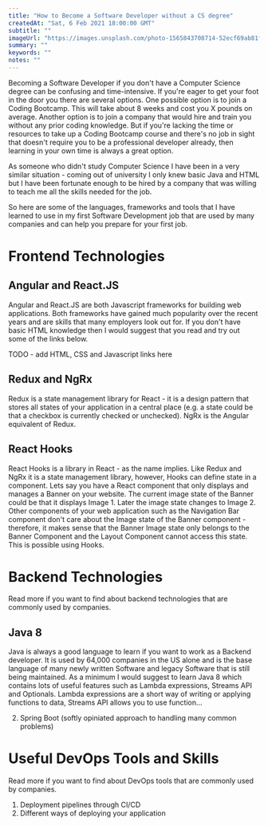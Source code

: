 ```yaml
---
title: "How to Become a Software Developer without a CS degree"
createdAt: "Sat, 6 Feb 2021 18:00:00 GMT"
subtitle: ""
imageUrl: "https://images.unsplash.com/photo-1565843708714-52ecf69ab81f?ixid=MXwxMjA3fDB8MHxwaG90by1wYWdlfHx8fGVufDB8fHw%3D&ixlib=rb-1.2.1&auto=format&fit=crop&w=1652&q=80"
summary: ""
keywords: ""
notes: ""
---
```


Becoming a Software Developer if you don't have a Computer Science degree can be confusing and time-intensive. If you're eager to get your foot in the door you there are
several options. One possible option is to join a Coding Bootcamp. This will take about 8 weeks and cost you X pounds on average. Another option is to join a company
that would hire and train you without any prior coding knowledge. But if you're lacking the time or resources to take up a Coding Bootcamp course and there's no
job in sight that doesn't require you to be a professional developer already, then learning in your own time is always a great option.

As someone who didn't study Computer Science I have been in a very similar situation - coming out of university I only knew basic Java and HTML but I have been fortunate
enough to be hired by a company that was willing to teach me all the skills needed for the job.

So here are some of the languages, frameworks and tools that I have learned to use in my first Software Development job that are used by many companies and can
help you prepare for your first job.

<h1>Frontend Technologies</h1>

<h2>Angular and React.JS</h2>

Angular and React.JS are both Javascript frameworks for building web applications. Both frameworks have gained much popularity over the recent years and are
skills that many employers look out for. If you don't have basic HTML knowledge then I would suggest that you read and try out some of the links below.

TODO - add HTML, CSS and Javascript links here

<h2>Redux and NgRx</h2>

Redux is a state management library for React - it is a design pattern that stores all states of your application in a central place (e.g. a state could be that
a checkbox is currently checked or unchecked). NgRx is the Angular equivalent of Redux.

<h2>React Hooks</h2>

React Hooks is a library in React - as the name implies. Like Redux and NgRx it is a state management library, however, Hooks can define state in a component.
Lets say you have a React component that only displays and manages a Banner on your website. The current image state of the Banner could be that it displays Image 1.
Later the image state changes to Image 2. Other components of your web application such as the Navigation Bar component don't care about the Image state of
the Banner component - therefore, it makes sense that the Banner Image state only belongs to the Banner Component and the Layout Component cannot access this state.
This is possible using Hooks.

<h1>Backend Technologies</h1>

Read more if you want to find about backend technologies that are commonly used by companies.

<h2>Java 8</h2>

Java is always a good language to learn if you want to work as a Backend developer. It is used by 64,000 companies in the US alone and is the base language of
many newly written Software and legacy Software that is still being maintained. As a minimum I would suggest to learn Java 8 which contains lots of useful features
such as Lambda expressions, Streams API and Optionals. Lambda expressions are a short way of writing or applying functions to data, Streams API allows you to
use function...

2. Spring Boot (softly opiniated approach to handling many common problems)

<h1>Useful DevOps Tools and Skills</h1>

Read more if you want to find about DevOps tools that are commonly used by companies.

1. Deployment pipelines through CI/CD
2. Different ways of deploying your application
